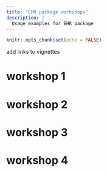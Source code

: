```yaml
---
title: "EHR package workshops"
description: |
  Usage examples for EHR package
---
```


```r
knitr::opts_chunk$set(echo = FALSE)
```

add links to vignettes

# workshop 1

# workshop 2

# workshop 3

# workshop 4
